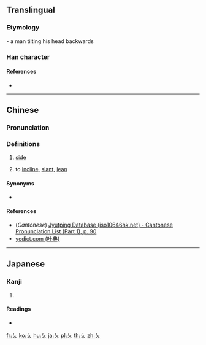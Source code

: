 ==Translingual==

===Etymology===
{{Han etyl}}
{{liushu|p}} - a man tilting his head backwards

===Han character===
{{Han char|rn=37|rad=大|as=00|sn=3|var=1|four=|canj=VK}}

====References====
* {{Han ref|kx=0248.030|dkj=05832|dj=0500.010|hdz=10524.020|uh=5928|ud=22824}}

----

==Chinese==
{{zh-forms}}

===Pronunciation===
{{zh-pron
|m=zè
|c=zak1
|mc=y
|oc=y
|ma=
|cat=n,v
}}

===Definitions===
# {{lb|mul|archaic}} [[side]]
# to [[incline]], [[slant]], [[lean]]

====Synonyms====
* {{l|zh|側}}

====References====
* (''Cantonese'') [http://www.iso10646hk.net/jp/document/download.jsp Jyutping Database (iso10646hk.net) - Cantonese Pronunciation List (Part 1), p. 90]
* [http://yedict.com/htm/59/5928.htm yedict.com (叶典)]

----

==Japanese==

===Kanji===
{{ja-kanji|grade=|rs=大00}}

# {{defn|lang=ja|sort=大00}}

====Readings====
* {{ja-readings|on=[[しょく]] (shoku), [[しき]] (shiki), [[れつ]] (retsu), [[れち]] (rechi)|kun=[[かたむける]] (katamukeru)}}

[[fr:夨]]
[[ko:夨]]
[[hu:夨]]
[[ja:夨]]
[[pl:夨]]
[[th:夨]]
[[zh:夨]]